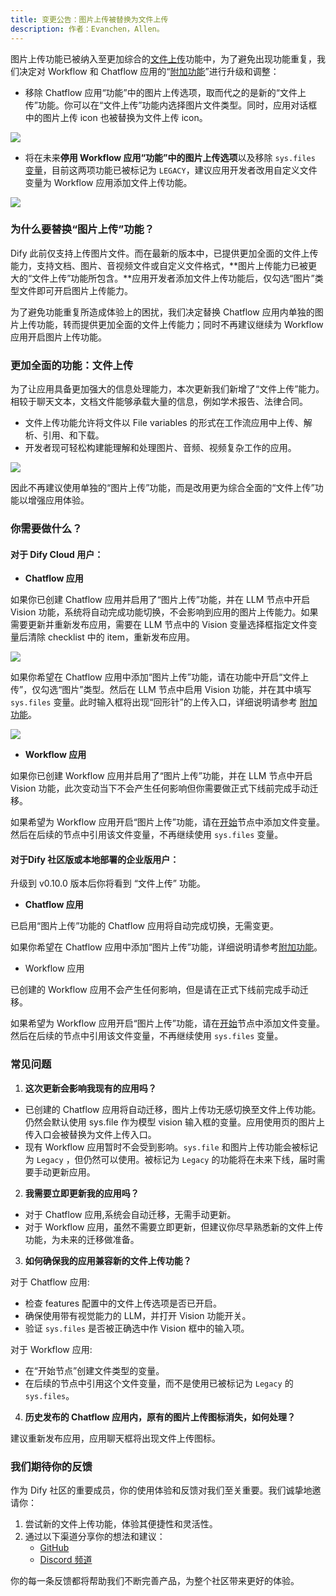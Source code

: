 ```yaml
---
title: 变更公告：图片上传被替换为文件上传
description: 作者：Evanchen，Allen。
---
```



图片上传功能已被纳入至更加综合的[文件上传](file-upload)功能中，为了避免出现功能重复，我们决定对 Workflow 和 Chatflow 应用的“[附加功能](./additional-feature)”进行升级和调整：

* 移除 Chatflow 应用“功能”中的图片上传选项，取而代之的是新的“文件上传”功能。你可以在“文件上传”功能内选择图片文件类型。同时，应用对话框中的图片上传 icon 也被替换为文件上传 icon。

![](https://assets-docs.dify.ai/dify-enterprise-mintlify/zh_CN/guides/workflow/90c0e2d9ac9c16b493bb4793b90df548.png)

* 将在未来**停用 Workflow 应用“功能”中的图片上传选项**以及移除 `sys.files` [变量](variables)，目前这两项功能已被标记为 `LEGACY`，建议应用开发者改用自定义文件变量为 Workflow 应用添加文件上传功能。

![](https://assets-docs.dify.ai/dify-enterprise-mintlify/zh_CN/guides/workflow/befa0580cd0b7ab312c2fe85f6fc2ac7.png)

### 为什么要替换“图片上传”功能？

Dify 此前仅支持上传图片文件。而在最新的版本中，已提供更加全面的文件上传能力，支持文档、图片、音视频文件或自定义文件格式，**图片上传能力已被更大的“文件上传”功能所包含。**应用开发者添加文件上传功能后，仅勾选“图片”类型文件即可开启图片上传能力。

为了避免功能重复所造成体验上的困扰，我们决定替换 Chatflow 应用内单独的图片上传功能，转而提供更加全面的文件上传能力；同时不再建议继续为 Workflow 应用开启图片上传功能。

### 更加全面的功能：文件上传

为了让应用具备更加强大的信息处理能力，本次更新我们新增了“文件上传”能力。相较于聊天文本，文档文件能够承载大量的信息，例如学术报告、法律合同。

* 文件上传功能允许将文件以 File variables 的形式在工作流应用中上传、解析、引用、和下载。
* 开发者现可轻松构建能理解和处理图片、音频、视频复杂工作的应用。

![](https://assets-docs.dify.ai/dify-enterprise-mintlify/zh_CN/guides/workflow/f137939601f9d95112e27ad27cb2aa3a.png)

因此不再建议使用单独的“图片上传”功能，而是改用更为综合全面的“文件上传”功能以增强应用体验。

### 你需要做什么？

#### **对于 Dify Cloud 用户：**

* **Chatflow 应用**

如果你已创建 Chatflow 应用并启用了“图片上传”功能，并在 LLM 节点中开启 Vision 功能，系统将自动完成功能切换，不会影响到应用的图片上传能力。如果需要更新并重新发布应用，需要在 LLM 节点中的 Vision 变量选择框指定文件变量后清除 checklist 中的 item，重新发布应用。

![](https://assets-docs.dify.ai/dify-enterprise-mintlify/zh_CN/guides/workflow/93f533be37a1f936879379fcaabc2b45.png)

如果你希望在 Chatflow 应用中添加“图片上传”功能，请在功能中开启“文件上传”，仅勾选“图片”类型。然后在 LLM 节点中启用 Vision 功能，并在其中填写 `sys.files` 变量。此时输入框将出现“回形针”的上传入口，详细说明请参考 [附加功能](./additional-feature)。

![](https://assets-docs.dify.ai/dify-enterprise-mintlify/zh_CN/guides/workflow/e64569e7d240bf453308e86ec0573178.png)

* **Workflow 应用**

如果你已创建 Workflow 应用并启用了“图片上传”功能，并在 LLM 节点中开启 Vision 功能，此次变动当下不会产生任何影响但你需要做正式下线前完成手动迁移。

如果希望为 Workflow 应用开启“图片上传”功能，请在[开始](node/start)节点中添加文件变量。然后在后续的节点中引用该文件变量，不再继续使用 `sys.files` 变量。

#### 对于Dify 社区版或本地部署的企业版用户：

升级到 v0.10.0 版本后你将看到 “文件上传” 功能。

* **Chatflow 应用**

已启用“图片上传”功能的 Chatflow 应用将自动完成切换，无需变更。

如果你希望在 Chatflow 应用中添加“图片上传”功能，详细说明请参考[附加功能](./additional-feature)。

* Workflow 应用

已创建的 Workflow 应用不会产生任何影响，但是请在正式下线前完成手动迁移。

如果希望为 Workflow 应用开启“图片上传”功能，请在[开始](node/start)节点中添加文件变量。然后在后续的节点中引用该文件变量，不再继续使用 `sys.files` 变量。

### 常见问题

1. **这次更新会影响我现有的应用吗？**

* 已创建的 Chatflow 应用将自动迁移，图片上传功无感切换至文件上传功能。仍然会默认使用 sys.file 作为模型 vision 输入框的变量。应用使用页的图片上传入口会被替换为文件上传入口。
* 现有 Workflow 应用暂时不会受到影响。`sys.file` 和图片上传功能会被标记为 `Legacy` ，但仍然可以使用。被标记为 `Legacy` 的功能将在未来下线，届时需要手动更新应用。

2. **我需要立即更新我的应用吗？**

* 对于 Chatflow 应用,系统会自动迁移，无需手动更新。
* 对于 Workflow 应用，虽然不需要立即更新，但建议你尽早熟悉新的文件上传功能，为未来的迁移做准备。

3. **如何确保我的应用兼容新的文件上传功能？**

对于 Chatflow 应用:

* 检查 features 配置中的文件上传选项是否已开启。
* 确保使用带有视觉能力的 LLM，并打开 Vision 功能开关。
* 验证 `sys.files` 是否被正确选中作 Vision 框中的输入项。

对于 Workflow 应用:

* 在“开始节点”创建文件类型的变量。
* 在后续的节点中引用这个文件变量，而不是使用已被标记为 `Legacy` 的 `sys.files`。

4. **历史发布的 Chatflow 应用内，原有的图片上传图标消失，如何处理？**

建议重新发布应用，应用聊天框将出现文件上传图标。

### 我们期待你的反馈

作为 Dify 社区的重要成员，你的使用体验和反馈对我们至关重要。我们诚挚地邀请你：

1. 尝试新的文件上传功能，体验其便捷性和灵活性。
2. 通过以下渠道分享你的想法和建议：
   * [GitHub](https://github.com/langgenius/dify)
   * [Discord 频道](https://discord.gg/FngNHpbcY7)

你的每一条反馈都将帮助我们不断完善产品，为整个社区带来更好的体验。
